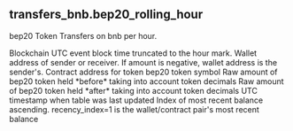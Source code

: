 ## transfers_bnb.bep20_rolling_hour 
bep20 Token Transfers on bnb per hour.

<ParamField path="blockchain">
Blockchain
</ParamField>
<ParamField path="hour">
UTC event block time truncated to the hour mark.
</ParamField>
<ParamField path="wallet_address">
Wallet address of sender or receiver. If amount is negative, wallet address is the sender&#x27;s.
</ParamField>
<ParamField path="token_address">
Contract address for token
</ParamField>
<ParamField path="symbol">
bep20 token symbol
</ParamField>
<ParamField path="amount_raw">
Raw amount of bep20 token held *before* taking into account token decimals
</ParamField>
<ParamField path="amount">
Raw amount of bep20 token held *after* taking into account token decimals
</ParamField>
<ParamField path="updated_at">
UTC timestamp when table was last updated
</ParamField>
<ParamField path="recency_index">
Index of most recent balance ascending. recency_index&#x3D;1 is the wallet/contract pair&#x27;s most recent balance
</ParamField>
